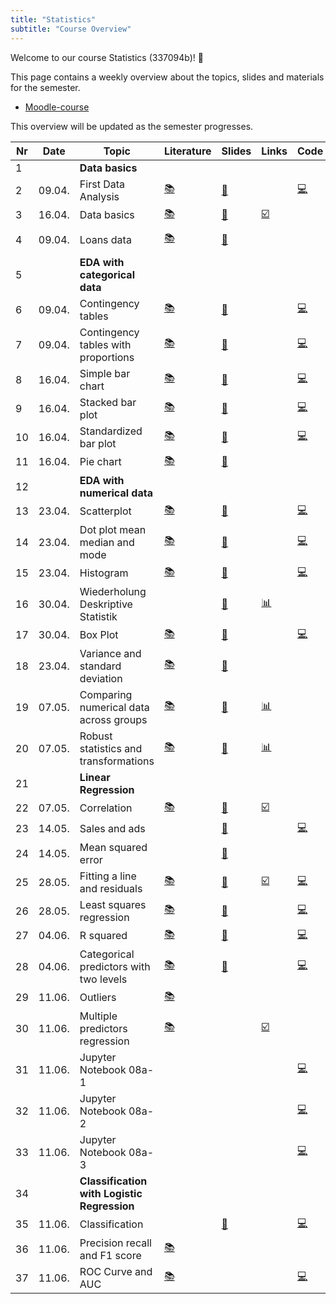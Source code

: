 ```yaml
---
title: "Statistics"
subtitle: "Course Overview"
---
```


Welcome to our course Statistics (337094b)! 👋  

This page contains a weekly overview about the topics, slides and materials for the semester.

- [Moodle-course](https://moodle.hdm-stuttgart.de/course/view.php?id=2464)



:::{.callout-note}
This overview will be updated as the semester progresses.
:::

|	Nr	|	Date	|	Topic	|	Literature	|		Slides		|	Links	|	Code	|	Data	|
|	---	|	---	|	---	|	---	|		---		|	---	|	---	|	---	|
|	1	|		|	**Data basics**	|		|				|		|		|		|
|	2	|	09.04.	|	First Data Analysis	|	[📚](https://openintro-ims.netlify.app/data-hello.html#case-study-stents-strokes)	|		[📑](https://docs.google.com/presentation/d/16rm-2so8cO8ePO5RjhMaWOM6Frf3pZWdCMXcCPu28KY/export/pdf)		|		|	[💻](https://colab.research.google.com/github/kirenz/lab-ims/blob/main/ae/1_netflix.ipynb)	|	[📊](https://docs.google.com/spreadsheets/d/1QO0UfC43YwJ0YIg5LWaYkVUX-qGh93wZZ6JLyHa3_bg/edit?usp=sharing)	|
|	3	|	16.04.	|	Data basics	|	[📚](https://openintro-ims.netlify.app/data-hello.html#data-basics)	|		[📑](https://docs.google.com/presentation/d/1Bz24-QtRLx45q9GPIpbCE31hJUdxlujmsEZhf62GwcE/export/pdf)		|	[☑️](https://forms.gle/EJT7mcYgPi8drKgR9)	|		|		|
|	4	|	09.04.	|	Loans data	|	[📚](https://openintro-ims.netlify.app/explore-categorical.html#explore-categorical)	|		[📑](https://docs.google.com/presentation/d/1QSSg8Qjq24LQwssbyTKpXj1clnS27RqZlBCrsKw87EY/export/pdf)		|		|		|	[💽 loans.csv](https://raw.githubusercontent.com/kirenz/datasets/master/loans.csv)	|
|	5	|		|	**EDA with categorical data**	|		|				|		|		|		|
|	6	|	09.04.	|	Contingency tables	|	[📚](https://openintro-ims.netlify.app/explore-categorical.html#contingency-tables-and-bar-plots)	|		[📑](https://docs.google.com/presentation/d/1JcwxhZWyHymynXCbe4BIG84dGrxgSE869yLagcjSBzM/export/pdf)		|		|	[💻](https://colab.research.google.com/github/kirenz/lab-altair/blob/main/ae/04-1-contingency-table.ipynb)	|	[💽 loans.csv](https://raw.githubusercontent.com/kirenz/datasets/master/loans.csv)	|
|	7	|	09.04.	|	Contingency tables with proportions	|	[📚](https://openintro-ims.netlify.app/explore-categorical.html#row-and-column-proportions)	|		[📑](https://docs.google.com/presentation/d/1GXCJzYJmHslZkf0NsSwMvHBeUeLqu24fiwinjoCBlek/export/pdf)		|		|	[💻](https://colab.research.google.com/github/kirenz/lab-altair/blob/main/ae/04-3-row-column-proportions.ipynb)	|	[💽 loans.csv](https://raw.githubusercontent.com/kirenz/datasets/master/loans.csv)	|
|	8	|	16.04.	|	Simple bar chart	|	[📚](https://openintro-ims.netlify.app/explore-categorical.html#contingency-tables-and-bar-plots)	|		[📑](https://docs.google.com/presentation/d/1RpYvnIxE5QCK3-urCa76CHUvDqOKlFb7TdAn6XgYjew/export/pdf)		|		|	[💻](https://colab.research.google.com/github/kirenz/lab-altair/blob/main/ae/04-1-bar-chart-altair.ipynb)	|	[💽 loan50.csv](https://raw.githubusercontent.com/kirenz/datasets/master/loan50.csv)	|
|	9	|	16.04.	|	Stacked bar plot	|	[📚](https://openintro-ims.netlify.app/explore-categorical.html#bar-plots-with-two-variables)	|		[📑](https://docs.google.com/presentation/d/1TU5pqJqfgzcBRitDtSxjdRPhwl2TM9Rt3u3FHTPT020/export/pdf)		|		|	[💻](https://colab.research.google.com/github/kirenz/lab-altair/blob/main/ae/04-2-stacked-bar-chart-altair.ipynb)	|	[💽 loan50.csv](https://raw.githubusercontent.com/kirenz/datasets/master/loan50.csv)	|
|	10	|	16.04.	|	Standardized bar plot	|	[📚](https://openintro-ims.netlify.app/explore-categorical.html#bar-plots-with-two-variables)	|		[📑](https://docs.google.com/presentation/d/1BV7XwkZLfTMe5acsDomL3pcSsNhatpswRa11XuzNuLQ/export/pdf)		|		|	[💻](https://colab.research.google.com/github/kirenz/lab-altair/blob/main/ae/04-2-standardized-bar-chart-altair.ipynb)	|	[💽 loan50.csv](https://raw.githubusercontent.com/kirenz/datasets/master/loan50.csv)	|
|	11	|	16.04.	|	Pie chart	|	[📚](https://openintro-ims.netlify.app/explore-categorical.html#pie-charts)	|		[📑](https://docs.google.com/presentation/d//export/pdf)		|		|		|		|
|	12	|		|	**EDA with numerical data**	|		|				|		|		|		|
|	13	|	23.04.	|	Scatterplot	|	[📚](https://openintro-ims.netlify.app/explore-numerical.html#scatterplots)	|		[📑](https://docs.google.com/presentation/d/1BDhdDCt4W7-COM08rPD0OWdnXTHeLvayZhErwv3hszQ/export/pdf)		|		|	[💻](https://colab.research.google.com/github/kirenz/lab-altair/blob/main/ae/05-1-scatterplot-paired-data-altair.ipynb)	|		|
|	14	|	23.04.	|	Dot plot mean median and mode	|	[📚](https://openintro-ims.netlify.app/explore-numerical.html#dotplots)	|		[📑](https://docs.google.com/presentation/d/1IdbKOdeEzAp1TUwYwYKMiptH-VX6OfCH60f2bMZCdKg/export/pdf)		|		|	[💻](https://colab.research.google.com/github/kirenz/lab-altair/blob/main/ae/05-2-dot-plots-mean-altair.ipynb)	|		|
|	15	|	23.04.	|	Histogram 	|	[📚](https://openintro-ims.netlify.app/explore-numerical.html#histograms)	|		[📑](https://docs.google.com/presentation/d/1tpbG5V28sIVdLuE_oIWzz59tRMRNL8baXu2xHzE4Hb4/export/pdf)		|		|	[💻](https://colab.research.google.com/github/kirenz/lab-altair/blob/main/ae/05-3-histograms-altair.ipynb)	|		|
|	16	|	30.04.	|	Wiederholung Deskriptive Statistik	|		|		[📑](https://docs.google.com/presentation/d/118SVJGFF4VGJHJxA-SmUEByz_lg3Em_Ltf2luq3E6zU/export/pdf)		|	[📊](https://docs.google.com/spreadsheets/d/1S57lvW0M4vzNRRTCK-BYh4-Rzza6OMdOUM32hwlGsoU/edit?usp=sharing)					
|	17	|	30.04.	|	Box Plot	|	[📚](https://openintro-ims.netlify.app/explore-numerical.html#boxplots)	|		[📑](https://docs.google.com/presentation/d/1h5yxmPPpQPOBFaBjVFdHHBRobZpa3DAsfBo3zv2oJkU/export/pdf)		|		|	[💻](https://colab.research.google.com/github/kirenz/lab-altair/blob/main/ae/05-5-box-plot-altair.ipynb)	|		|
|	18	|	23.04.	|	Variance and standard deviation	|	[📚](https://openintro-ims.netlify.app/explore-numerical.html#histograms)	|		[📑](https://docs.google.com/presentation/d/1Hddg_8zn5MC9OLwbDrRLA4KYHx39uUrD_9Pp1nC-nQ8/export/pdf)		|		|		|	[💽 Google Sheets](https://docs.google.com/spreadsheets/d/1xXhRBbKjqlglrUUdRKWhwG5XiMKQsbGqOagLara3V0k/edit?usp=sharing)	|
|	19	|	07.05.	|	Comparing numerical data across groups	|	[📚](https://openintro-ims.netlify.app/explore-categorical.html#comparing-numerical-data-across-groups)	|		[📑](https://docs.google.com/presentation/d/1yWzxDmaSVwygOQoAuRdYLq_32lIe_utHlaOWW5f63jk/export/pdf)		|	[📊](https://docs.google.com/spreadsheets/d/1eYbjmPnmi0kniJspzed017udPsMGXKu-uMDFrgdxmcQ/edit?usp=sharing)	|		|		|
|	20	|	07.05.	|	Robust statistics and transformations	|	[📚](https://openintro-ims.netlify.app/explore-numerical.html#robust-statistics)	|		[📑](https://docs.google.com/presentation/d/16Oy2-hXJgTd4IUjYSj6ZN0gBimS_Oe5OSpe7B6I91qg/export/pdf)		|	[📊](https://docs.google.com/spreadsheets/d/1eYbjmPnmi0kniJspzed017udPsMGXKu-uMDFrgdxmcQ/edit?usp=sharing)	|		|		|
|	21	|		|	**Linear Regression**	|		|				|		|		|		|
|	22	|	07.05.	|	Correlation	|	[📚](https://openintro-ims.netlify.app/model-slr.html#describing-linear-relationships-with-correlation)	|		[📑](https://docs.google.com/presentation/d/1JyvtQBRiUhjncLki3ozy4SvvgwRqS7Gmj_vUpFokzzo/export/pdf)		|	[☑️](https://forms.gle/5ntV6z8yHk8g4qgZ8)	|		|		|
|	23	|	14.05.	|	Sales and ads 	|		|		[📑](https://docs.google.com/presentation/d/1q9o_PycjwItr-5PxotZFFzkwdqvo8fVskv_Y0H1CbxE/export/pdf)		|		|	[💻](https://github.com/kirenz/ae-models)	|		|
|	24	|	14.05.	|	Mean squared error	|		|		[📑](https://docs.google.com/presentation/d/1DnX0RnGCguOE2elQJFrcu2efZp6hjre7fsTrAfBJQTA/export/pdf)		|		|		|		|
|	25	|	28.05.	|	Fitting a line and residuals	|	[📚](https://openintro-ims.netlify.app/model-slr.html#fit-line-res-cor)	|		[📑](https://docs.google.com/presentation/d/18xWbx5rkptYfOaqzpfIc7RD-LC9Y-Wgs_7tz9Z2a2hg/export/pdf)		|	[☑️](https://forms.gle/JFMXzjByDRGZtbDx8)	|	[💻](https://colab.research.google.com/github/kirenz/lab-ims/blob/main/ims/07-1-fitting.ipynb)	|		|
|	26	|	28.05.	|	Least squares regression	|	[📚](https://openintro-ims.netlify.app/model-slr.html#least-squares-regression)	|		[📑](https://docs.google.com/presentation/d/1jreIuC0fOiVPHt6CUNYb-Kb4uKogCeftBZP5Zum6jSQ/export/pdf)		|		|	[💻](https://colab.research.google.com/github/kirenz/lab-ims/blob/main/ims/07-3-least-squares.ipynb)	|		|
|	27	|	04.06.	|	R squared	|	[📚](https://openintro-ims.netlify.app/model-slr.html#r-squared)	|		[📑](https://docs.google.com/presentation/d/1ZIijR7F877M9peDH2rhb3IO7dP6JGDd1ypz_C2pAyGI/export/pdf)		|		|	[💻](https://colab.research.google.com/github/kirenz/lab-ims/blob/main/ims/07-4-strength-fit.ipynb)	|		|
|	28	|	04.06.	|	Categorical predictors with two levels	|	[📚](https://openintro-ims.netlify.app/model-slr.html#categorical-predictor-two-levels)	|		[📑](https://docs.google.com/presentation/d/1Ca1pslYtl_bsPgY00JMhseV4klnU81AWw6s5Y8a15PA/export/pdf)		|		|	[💻](https://colab.research.google.com/github/kirenz/lab-ims/blob/main/ims/07-5-categorical.ipynb)	|		|
|	29	|	11.06.	|	Outliers	|	[📚](https://openintro-ims.netlify.app/model-slr.html#outliers-in-regression)	|	<!--	[📑](https://docs.google.com/presentation/d/1UxbXpM0_BtZu9nAUczUopOOGT39hzn9Ucz0jOTYmM_Y/export/pdf)	-->	|		|		|		|
|	30	|	11.06.	|	Multiple predictors regression	|	[📚](https://openintro-ims.netlify.app/model-mlr.html#model-mlr)	|	<!--	[📑](https://docs.google.com/presentation/d/1ijhtWW58Kx1-ltulPSc1dKotJrXS7ZTGi6RFCKOGStA/export/pdf)	-->	|	[☑️](https://forms.gle/wHPHMvbTDczNaQD97)	|		|		|
|	31	|	11.06.	|	Jupyter Notebook 08a-1	|		|	<!--		-->	|		|	[💻](https://colab.research.google.com/github/kirenz/lab-ims/blob/main/ims/08a-1-multiple.ipynb)	|		|
|	32	|	11.06.	|	Jupyter Notebook 08a-2	|		|	<!--		-->	|		|	[💻](https://colab.research.google.com/github/kirenz/lab-ims/blob/main/ims/08a-2-multiple.ipynb)	|		|
|	33	|	11.06.	|	Jupyter Notebook 08a-3	|		|	<!--		-->	|		|	[💻](https://colab.research.google.com/github/kirenz/lab-ims/blob/main/ims/08a-3-multiple.ipynb)	|		|
|	34	|		|	**Classification with Logistic Regression**	|		|	<!--		-->	|		|		|		|
|	35	|	11.06.	|	Classification	|		|		[📑](https://docs.google.com/presentation/d/1Uait12xIaTM9rdyxSEnzIbR8opENnoOOPefuPocze3s/export/pdf)		|		|	[💻](https://colab.research.google.com/github/kirenz/lab-ims/blob/main/ims/09a-logistic.ipynb)	|		|
|	36	|	11.06.	|	Precision recall and F1 score	|	[📚](https://mlu-explain.github.io/precision-recall/)	|	<!--	[📑](https://docs.google.com/presentation/d/1X3_Ju8egEA8GwH_r76rxHHoC7tvHt8tMWXyT9WKfUko/export/pdf)	-->	|		|		|		|
|	37	|	11.06.	|	ROC Curve and AUC	|	[📚](https://mlu-explain.github.io/roc-auc/)	|	<!--	[📑](https://docs.google.com/presentation/d/1wapuNTe4wVBUZVmH_X6-OxZlWkQL_YkhHsqZttQUWZk/export/pdf)	-->	|		|	[💻](https://colab.research.google.com/github/kirenz/lab-ims/blob/main/ims/13a-mathematical-c.ipynb)	|		|